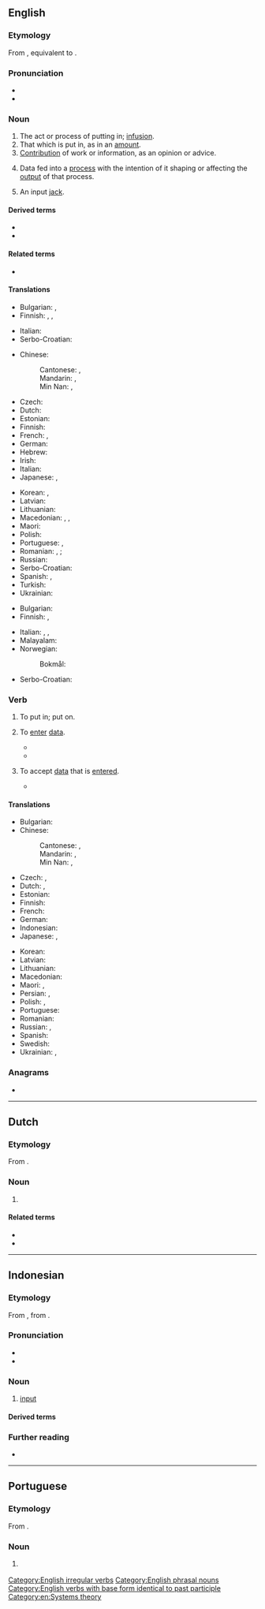 ==English==
{{wikipedia}}

===Etymology===
From {{der|en|enm|inputten}}, equivalent to {{prefix|en|in|put|nocat=1}}.

===Pronunciation===
* {{IPA|en|[ˈɪnpʊt]}}
* {{audio|en|LL-Q1860 (eng)-I learned some phrases-input.wav|Audio (UK)}}

===Noun===
{{en-noun|~}}

# The act or process of putting in; [[infusion]].
# That which is put in, as in an [[amount]].
# [[contribution|Contribution]] of work or information, as an opinion or advice.
#: {{ux|en|You can provide '''input''' via this form.}}
# Data fed into a [[process]] with the intention of it shaping or affecting the [[output]] of that process.
#: {{ux|en|sound '''input'''}}
# {{lb|en|electronics}} An input [[jack]].
#: {{ux|en|model with A/V '''input'''}}

====Derived terms====
* {{l|en|input device}}
* {{l|en|input field}}

====Related terms====
* {{l|en|output}}

====Translations====
{{trans-top|the act or process of putting in}}
* Bulgarian: {{t+|bg|вход|m}}, {{t+|bg|въвеждане|n}}
* Finnish: {{t+|fi|syöttö}}, {{t+|fi|lisääminen}}, {{t+|fi|uuttaminen}}
{{trans-mid}}
* Italian: {{t+|it|immissione}}
* Serbo-Croatian: {{t+|sh|unos|m}}
{{trans-bottom}}

{{trans-top|data fed into a process}}
* Chinese:
*: Cantonese: {{t|yue|輸入|sc=Hani}}, {{t|yue|输入|tr=syu1 jap6|sc=Hani}}
*: Mandarin: {{t+|cmn|輸入|sc=Hani}}, {{t+|cmn|输入|tr=shūrù|sc=Hani}}
*: Min Nan: {{t|nan|輸入|sc=Hani}}, {{t|nan|输入|tr=su-ji̍p, su-li̍p|sc=Hani}}
* Czech: {{t+|cs|vstup|m}}
* Dutch: {{t+|nl|invoer}}
* Estonian: {{t-needed|et}}
* Finnish: {{t+|fi|syöte}}
* French: {{t+|fr|entrée|f}}, {{t+|fr|intrant|m}}
* German: {{t+|de|Eingabe|f}}
* Hebrew: {{t+|he|קֶלֶט|m|tr=kélet}}
* Irish: {{t|ga|ionchur|m}}
* Italian: {{t+|it|informazione|f}}
* Japanese: {{t+|ja|入力|tr=にゅうりょく, nyūryoku}}, {{t+|ja|インプット|tr=inputto}}
{{trans-mid}}
* Korean: {{t+|ko|입력}}, {{t+|ko|투입}}
* Latvian: {{t-needed|lv}}
* Lithuanian: {{t-needed|lt}}
* Macedonian: {{t|mk|внос|m}}, {{t|mk|влез|m}}, {{t|mk|вложување|n}}
* Maori: {{t|mi|kōkuhunga}}
* Polish: {{t+|pl|wkład}}
* Portuguese: {{t+|pt|entrada|f}}, {{t+|pt|input|m}}
* Romanian: {{t+|ro|intrare|f}}, {{t|ro|intrări|f-p}}; {{q|process}} {{t+|ro|alimentare|f}}
* Russian: {{t+|ru|ввод|m}}
* Serbo-Croatian: {{t+|sh|unos}}
* Spanish: {{t+|es|insumo|m}}, {{t+|es|entrada|f}}
* Turkish: {{t+|tr|girdi}}
* Ukrainian: {{t|uk|вхід|m}}
{{trans-bottom}}

{{trans-top|contribution}}
* Bulgarian: {{t+|bg|принос|m}}
* Finnish: {{t+|fi|panos}}, {{t+|fi|panostus}}
{{trans-mid}}
* Italian: {{t+|it|suggerimento|m}}, {{t+|it|opinione|f}}, {{t+|it|contributo|m}}
* Malayalam: {{t+|ml|നിക്ഷേപം}}
* Norwegian:
*: Bokmål: {{t|nb|innspill|n}}
* Serbo-Croatian: {{t+|sh|prinos|m}}
{{trans-bottom}}

===Verb===
{{en-verb|inputs|inputting|input|past2=inputted}}

# {{lb|en|transitive}} To put in; put on.
# {{lb|en|transitive}} To [[enter#Verb|enter]] [[data]].
#: {{ux|en|The user '''inputs''' his date of birth and the computer displays his age.}}
#* {{quote-web|en|url=https://www.newyorker.com/culture/cultural-comment/the-computers-are-getting-better-at-writing|title=The Computers Are Getting Better at Writing|date=April 30, 2021|author=Stephen Marche|work=The New Yorker|passage=An artificial-intelligence application called Sudowrite wrote the paragraph above. I '''inputted''' the text of the first section of “The Metamorphosis” and then pressed a button called Wormhole. The computer composed the continuation.}}
#* {{quote-journal|en|date=2021 September 22|author=John Potter tells Paul Stephen|title=Your guide to Europe|journal=RAIL|issue=940|page=65|text="The timetable is then produced using a desktop publishing package with data '''inputted''' manually, and the files then sent to the editor, Chris Woodcock, for proof-reading and conversion to PDF format.}}
# {{lb|en|transitive}} To accept [[data]] that is [[enter]]ed.
#* {{quote-book|en|year=2009|author=J Stanley Warford|title=Computer Systems|passage=The program '''inputs''' a value for the integer variable ''num'' and compares it with the constant integer limit.}}

====Translations====
{{trans-top|to enter data}}
* Bulgarian: {{t+|bg|въвеждам}}
* Chinese:
*: Cantonese: {{t|yue|輸入|sc=Hani}}, {{t|yue|输入|tr=syu1 jap6|sc=Hani}}
*: Mandarin: {{t+|cmn|輸入|sc=Hani}}, {{t+|cmn|输入|tr=shūrù|sc=Hani}}
*: Min Nan: {{t|nan|輸入|sc=Hani}}, {{t|nan|输入|tr=su-ji̍p, su-li̍p|sc=Hani}}
* Czech: {{t+|cs|vložit|pf}}, {{t|cs|vkládat|impf}}
* Dutch: {{t+|nl|ingeven}}, {{t+|nl|invoeren}}
* Estonian: {{t-needed|et}}
* Finnish: {{t+|fi|syöttää}}
* French: {{t+|fr|rentrer}}
* German: {{t+|de|eingeben}}
* Indonesian: {{t+|id|masuk|alt=memasukkan}}
* Japanese: {{t+|ja|入力|alt=入力する|tr=にゅうりょくする, nyūryoku-suru}}, {{t|ja|インプットする|tr=inputto suru|sc=Jpan}}
{{trans-mid}}
* Korean: {{t+|ko|입력하다}}
* Latvian: {{t-needed|lv}}
* Lithuanian: {{t-needed|lt}}
* Macedonian: {{t|mk|внесува}}
* Maori: {{t|mi|tāuru}}, {{t|mi|kōkuhu}}
* Persian: {{t+|fa|درونداد}}, {{t|fa|دروندادن}}
* Polish: {{t+|pl|wprowadzać|impf}}, {{t+|pl|wprowadzić|pf}}
* Portuguese: {{t+|pt|entrar}}
* Romanian: {{t|ro|[[introduce]] [[date]]}}
* Russian: {{t+|ru|вводи́ть|impf}}, {{t+|ru|ввести́|pf}}
* Spanish: {{t+|es|introducir}}
* Swedish: {{t|sv|mata in}}
* Ukrainian: {{t+|uk|вво́дити|impf}}, {{t|uk|ввести́|pf}}
{{trans-bottom}}

===Anagrams===
* {{anagrams|en|a=inptu|Punti|Putin|put in|put-in}}

[[Category:English irregular verbs]]
[[Category:English phrasal nouns]]
[[Category:English verbs with base form identical to past participle]]
[[Category:en:Systems theory]]
----

==Dutch==

===Etymology===
From {{bor|nl|en|input}}.

===Noun===
{{nl-noun|m|-s|-}}

# {{lb|nl|computing}} {{l|en|input}} {{gloss|data fed into a process}}
#: {{syn|nl|invoer}}

====Related terms====
* {{l|nl|inputten}}
* {{l|nl|output}}
----

==Indonesian==
{{wikipedia||lang=id}}

===Etymology===
From {{bor|id|en|input}}, from {{der|id|enm|inputten}}.

===Pronunciation===
* {{IPA|id|[ˈɪnpʊt̚]}}
* {{hyphenation|id|in|put}}

===Noun===
{{id-noun|head=|pl=-}}

# [[input]]
#: {{syn|id|masukan}}

====Derived terms====
{{der4|id|
| menginput
|}}

===Further reading===
* {{R:KBBI Daring}}

----
==Portuguese==

===Etymology===
From {{bor|pt|en|input}}.

===Noun===
{{pt-noun|m|s}}

# {{lb|pt|computing}} {{l|en|input}} {{gloss|data fed into a process}}
#: {{syn|pt|entrada}}